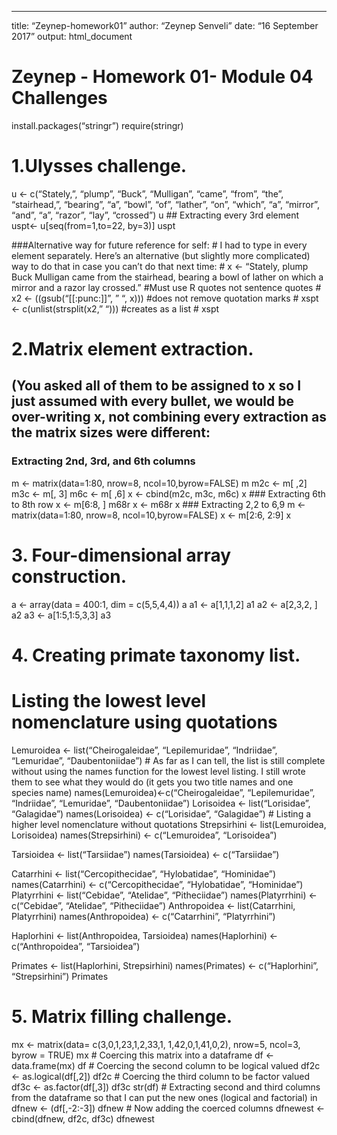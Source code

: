 ---
title: "Zeynep-homework01"
author: "Zeynep Senveli"
date: "16 September 2017"
output: html_document

# Zeynep - Homework 01- Module 04 Challenges
install.packages("stringr")
require(stringr)

# 1.Ulysses challenge.
u <- c("Stately,", "plump", "Buck", "Mulligan", "came", "from", "the", "stairhead,", "bearing", "a", "bowl", "of", "lather", "on", "which", "a", "mirror", "and", "a", "razor", "lay", "crossed")
u
## Extracting every 3rd element
uspt<- u[seq(from=1,to=22, by=3)]
uspt

###Alternative way for future reference for self:
# I had to type in every element separately. Here's an alternative (but slightly more complicated) way to do that in case you can't do that next time:
# x <- "Stately, plump Buck Mulligan came from the stairhead, bearing a bowl of lather on which a mirror and a razor lay crossed." 
#Must use R quotes not sentence quotes
# x2 <- ((gsub("[[:punc:]]", " ", x)))
#does not remove quotation marks
# xspt <- c(unlist(strsplit(x2," "))) 
#creates as a list
# xspt

### 

# 2.Matrix element extraction.
## (You asked all of them to be assigned to x so I just assumed with every bullet, we would be over-writing x, not combining every extraction as the matrix sizes were different:
### Extracting 2nd, 3rd, and 6th columns
m <- matrix(data=1:80, nrow=8, ncol=10,byrow=FALSE)
m
m2c <- m[ ,2]
m3c <- m[, 3]
m6c <- m[ ,6]
x <- cbind(m2c, m3c, m6c)
x
### Extracting 6th to 8th row
x <- m[6:8, ]
m68r
x <- m68r
x
### Extracting 2,2 to 6,9
m <- matrix(data=1:80, nrow=8, ncol=10,byrow=FALSE)
x <- m[2:6, 2:9]
x

# 3. Four-dimensional array construction. 
a <- array(data = 400:1, dim = c(5,5,4,4))
a
a1 <- a[1,1,1,2]
a1
a2 <- a[2,3,2, ]
a2
a3 <- a[1:5,1:5,3,3]
a3

# 4. Creating primate taxonomy list.
# Listing the lowest level nomenclature using quotations
Lemuroidea <- list("Cheirogaleidae", "Lepilemuridae", "Indriidae", "Lemuridae", "Daubentoniidae")
# As far as I can tell, the list is still complete without using the names function for the lowest level listing. I still wrote them to see what they would do (it gets you two title names and one species name)
names(Lemuroidea)<-c("Cheirogaleidae", "Lepilemuridae", "Indriidae", "Lemuridae", "Daubentoniidae")
Lorisoidea <- list("Lorisidae", "Galagidae")
names(Lorisoidea) <- c("Lorisidae", "Galagidae")
# Listing a higher level nomenclature without quotations
Strepsirhini <- list(Lemuroidea, Lorisoidea)
names(Strepsirhini) <- c("Lemuroidea", "Lorisoidea")

Tarsioidea <- list("Tarsiidae")
names(Tarsioidea) <- c("Tarsiidae")

Catarrhini <- list("Cercopithecidae", "Hylobatidae", "Hominidae")
names(Catarrhini) <- c("Cercopithecidae", "Hylobatidae", "Hominidae")
Platyrrhini <- list("Cebidae", "Atelidae", "Pitheciidae")
names(Platyrrhini) <- c("Cebidae", "Atelidae", "Pitheciidae")
Anthropoidea <- list(Catarrhini, Platyrrhini)
names(Anthropoidea) <- c("Catarrhini", "Platyrrhini")

Haplorhini <- list(Anthropoidea, Tarsioidea)
names(Haplorhini) <- c("Anthropoidea", "Tarsioidea")

Primates <- list(Haplorhini, Strepsirhini)
names(Primates) <- c("Haplorhini", "Strepsirhini")
Primates


# 5. Matrix filling challenge.
mx <- matrix(data= c(3,0,1,23,1,2,33,1, 1,42,0,1,41,0,2), nrow=5, ncol=3, byrow = TRUE)
mx
# Coercing this matrix into a dataframe
df <- data.frame(mx)
df
# Coercing the second column to be logical valued
df2c <- as.logical(df[,2])
df2c
# Coercing the third column to be factor valued
df3c <- as.factor(df[,3])
df3c
str(df)
# Extracting second and third columns from the dataframe so that I can put the new ones (logical and factorial) in
dfnew <- (df[,-2:-3])
dfnew
# Now adding the coerced columns
dfnewest <- cbind(dfnew, df2c, df3c)
dfnewest
